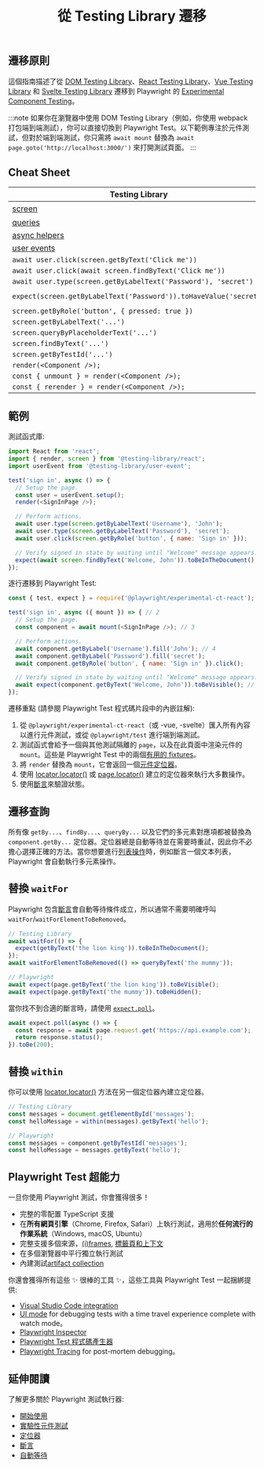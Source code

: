 ﻿---
id: testing-library
title: "從 Testing Library 遷移"
---

## 遷移原則

這個指南描述了從 [DOM Testing Library](https://testing-library.com/docs/dom-testing-library/intro/)、[React Testing Library](https://testing-library.com/docs/react-testing-library/intro/)、[Vue Testing Library](https://testing-library.com/docs/vue-testing-library/intro) 和 [Svelte Testing Library](https://testing-library.com/docs/svelte-testing-library/intro) 遷移到 Playwright 的 [Experimental Component Testing](./test-components)。

:::note
如果你在瀏覽器中使用 DOM Testing Library（例如，你使用 webpack 打包端到端測試），你可以直接切換到 Playwright Test。以下範例專注於元件測試，但對於端到端測試，你只需將 `await mount` 替換為 `await page.goto('http://localhost:3000/')` 來打開測試頁面。
:::

## Cheat Sheet

| Testing Library                                                                 | Playwright                                                             |
| ------------------------------------------------------------------------------- | ---------------------------------------------------------------------- |
| [screen](https://testing-library.com/docs/queries/about#screen)                 | [page](./api/class-page) 和 [component](./api/class-locator)          |
| [queries](https://testing-library.com/docs/queries/about)                       | [locators](./locators)                                                 |
| [async helpers](https://testing-library.com/docs/dom-testing-library/api-async) | [assertions](./test-assertions)                                        |
| [user events](https://testing-library.com/docs/user-event/intro)                | [actions](./api/class-locator)                                         |
| `await user.click(screen.getByText('Click me'))`                                | `await component.getByText('Click me').click()`                        |
| `await user.click(await screen.findByText('Click me'))`                         | `await component.getByText('Click me').click()`                        |
| `await user.type(screen.getByLabelText('Password'), 'secret')`                  | `await component.getByLabel('Password').fill('secret')`                |
| `expect(screen.getByLabelText('Password')).toHaveValue('secret')`               | `await expect(component.getByLabel('Password')).toHaveValue('secret')` |
| `screen.getByRole('button', { pressed: true })`                                 | `component.getByRole('button', { pressed: true })`                     |
| `screen.getByLabelText('...')`                                                  | `component.getByLabel('...')`                                          |
| `screen.queryByPlaceholderText('...')`                                          | `component.getByPlaceholder('...')`                                    |
| `screen.findByText('...')`                                                      | `component.getByText('...')`                                           |
| `screen.getByTestId('...')`                                                     | `component.getByTestId('...')`                                         |
| `render(<Component />);`                                                        | `mount(<Component />);`                                                |
| `const { unmount } = render(<Component />);`                                    | `const { unmount } = await mount(<Component />);`                      |
| `const { rerender } = render(<Component />);`                                   | `const { update } = await mount(<Component />);`                       |

## 範例

測試函式庫:

```js
import React from 'react';
import { render, screen } from '@testing-library/react';
import userEvent from '@testing-library/user-event';

test('sign in', async () => {
  // Setup the page.
  const user = userEvent.setup();
  render(<SignInPage />);

  // Perform actions.
  await user.type(screen.getByLabelText('Username'), 'John');
  await user.type(screen.getByLabelText('Password'), 'secret');
  await user.click(screen.getByRole('button', { name: 'Sign in' }));

  // Verify signed in state by waiting until "Welcome" message appears.
  expect(await screen.findByText('Welcome, John')).toBeInTheDocument();
});
```

逐行遷移到 Playwright Test:

```js
const { test, expect } = require('@playwright/experimental-ct-react'); // 1

test('sign in', async ({ mount }) => { // 2
  // Setup the page.
  const component = await mount(<SignInPage />); // 3

  // Perform actions.
  await component.getByLabel('Username').fill('John'); // 4
  await component.getByLabel('Password').fill('secret');
  await component.getByRole('button', { name: 'Sign in' }).click();

  // Verify signed in state by waiting until "Welcome" message appears.
  await expect(component.getByText('Welcome, John')).toBeVisible(); // 5
});
```

遷移重點 (請參閱 Playwright Test 程式碼片段中的內嵌註解):

1. 從 `@playwright/experimental-ct-react`（或 -vue, -svelte）匯入所有內容以進行元件測試，或從 `@playwright/test` 進行端到端測試。
1. 測試函式會給予一個與其他測試隔離的 `page`，以及在此頁面中渲染元件的 `mount`。這些是 Playwright Test 中的兩個[有用的 fixtures](./api/class-fixtures)。
1. 將 `render` 替換為 `mount`，它會返回一個[元件定位器](./locators)。
1. 使用 [locator.locator()](/api/class-locator.mdx#locator-locator) 或 [page.locator()](/api/class-page.mdx#page-locator) 建立的定位器來執行大多數操作。
1. 使用[斷言](./test-assertions)來驗證狀態。

## 遷移查詢

所有像 `getBy...`、`findBy...`、`queryBy...` 以及它們的多元素對應項都被替換為 `component.getBy...` 定位器。定位器總是自動等待並在需要時重試，因此你不必擔心選擇正確的方法。當你想要進行[列表操作](./locators#lists)時，例如斷言一個文本列表，Playwright 會自動執行多元素操作。

## 替換 `waitFor`

Playwright 包含[斷言](./test-assertions)會自動等待條件成立，所以通常不需要明確呼叫 `waitFor`/`waitForElementToBeRemoved`。

```js
// Testing Library
await waitFor(() => {
  expect(getByText('the lion king')).toBeInTheDocument();
});
await waitForElementToBeRemoved(() => queryByText('the mummy'));

// Playwright
await expect(page.getByText('the lion king')).toBeVisible();
await expect(page.getByText('the mummy')).toBeHidden();
```

當你找不到合適的斷言時，請使用 [`expect.poll`](./test-assertions#expectpoll)。

```js
await expect.poll(async () => {
  const response = await page.request.get('https://api.example.com');
  return response.status();
}).toBe(200);
```

## 替換 `within`

你可以使用 [locator.locator()](/api/class-locator.mdx#locator-locator) 方法在另一個定位器內建立定位器。

```js
// Testing Library
const messages = document.getElementById('messages');
const helloMessage = within(messages).getByText('hello');

// Playwright
const messages = component.getByTestId('messages');
const helloMessage = messages.getByText('hello');
```

## Playwright Test 超能力

一旦你使用 Playwright 測試，你會獲得很多！

- 完整的零配置 TypeScript 支援
- 在**所有網頁引擎**（Chrome, Firefox, Safari）上執行測試，適用於**任何流行的作業系統**（Windows, macOS, Ubuntu）
- 完整支援多個來源，[(i)frames](./api/class-frame), [標籤頁和上下文](./pages)
- 在多個瀏覽器中平行獨立執行測試
- 內建測試[artifact collection](./test-use-options.mdx#recording-options)

你還會獲得所有這些 ✨ 很棒的工具 ✨，這些工具與 Playwright Test 一起捆綁提供:

- [Visual Studio Code integration](./getting-started-vscode.mdx)
- [UI mode](./test-ui-mode.mdx) for debugging tests with a time travel experience complete with watch mode。
- [Playwright Inspector](./debug.mdx#playwright-inspector)
- [Playwright Test 程式碼產生器](./codegen-intro.mdx)
- [Playwright Tracing](./trace-viewer.mdx) for post-mortem debugging。

## 延伸閱讀

了解更多關於 Playwright 測試執行器:

- [開始使用](./intro)
- [實驗性元件測試](./test-components)
- [定位器](./locators.mdx)
- [斷言](./test-assertions)
- [自動等待](./actionability)




[Accessibility]: /api/class-accessibility.mdx "Accessibility"
[Android]: /api/class-android.mdx "Android"
[AndroidDevice]: /api/class-androiddevice.mdx "AndroidDevice"
[AndroidInput]: /api/class-androidinput.mdx "AndroidInput"
[AndroidSocket]: /api/class-androidsocket.mdx "AndroidSocket"
[AndroidWebView]: /api/class-androidwebview.mdx "AndroidWebView"
[APIRequest]: /api/class-apirequest.mdx "APIRequest"
[APIRequestContext]: /api/class-apirequestcontext.mdx "APIRequestContext"
[APIResponse]: /api/class-apiresponse.mdx "APIResponse"
[APIResponseAssertions]: /api/class-apiresponseassertions.mdx "APIResponseAssertions"
[Browser]: /api/class-browser.mdx "Browser"
[BrowserContext]: /api/class-browsercontext.mdx "BrowserContext"
[BrowserServer]: /api/class-browserserver.mdx "BrowserServer"
[BrowserType]: /api/class-browsertype.mdx "BrowserType"
[CDPSession]: /api/class-cdpsession.mdx "CDPSession"
[Clock]: /api/class-clock.mdx "Clock"
[ConsoleMessage]: /api/class-consolemessage.mdx "ConsoleMessage"
[Coverage]: /api/class-coverage.mdx "Coverage"
[Dialog]: /api/class-dialog.mdx "Dialog"
[Download]: /api/class-download.mdx "Download"
[Electron]: /api/class-electron.mdx "Electron"
[ElectronApplication]: /api/class-electronapplication.mdx "ElectronApplication"
[ElementHandle]: /api/class-elementhandle.mdx "ElementHandle"
[FileChooser]: /api/class-filechooser.mdx "FileChooser"
[Frame]: /api/class-frame.mdx "Frame"
[FrameLocator]: /api/class-framelocator.mdx "FrameLocator"
[GenericAssertions]: /api/class-genericassertions.mdx "GenericAssertions"
[JSHandle]: /api/class-jshandle.mdx "JSHandle"
[Keyboard]: /api/class-keyboard.mdx "Keyboard"
[Locator]: /api/class-locator.mdx "Locator"
[LocatorAssertions]: /api/class-locatorassertions.mdx "LocatorAssertions"
[Logger]: /api/class-logger.mdx "Logger"
[Mouse]: /api/class-mouse.mdx "Mouse"
[Page]: /api/class-page.mdx "Page"
[PageAssertions]: /api/class-pageassertions.mdx "PageAssertions"
[Playwright]: /api/class-playwright.mdx "Playwright"
[PlaywrightAssertions]: /api/class-playwrightassertions.mdx "PlaywrightAssertions"
[Request]: /api/class-request.mdx "Request"
[Response]: /api/class-response.mdx "Response"
[Route]: /api/class-route.mdx "Route"
[Selectors]: /api/class-selectors.mdx "Selectors"
[SnapshotAssertions]: /api/class-snapshotassertions.mdx "SnapshotAssertions"
[TimeoutError]: /api/class-timeouterror.mdx "TimeoutError"
[Touchscreen]: /api/class-touchscreen.mdx "Touchscreen"
[Tracing]: /api/class-tracing.mdx "Tracing"
[Video]: /api/class-video.mdx "Video"
[WebError]: /api/class-weberror.mdx "WebError"
[WebSocket]: /api/class-websocket.mdx "WebSocket"
[Worker]: /api/class-worker.mdx "Worker"
[Fixtures]: /api/class-fixtures.mdx "Fixtures"
[FullConfig]: /api/class-fullconfig.mdx "FullConfig"
[FullProject]: /api/class-fullproject.mdx "FullProject"
[Test]: /api/class-test.mdx "Test"
[TestConfig]: /api/class-testconfig.mdx "TestConfig"
[TestInfo]: /api/class-testinfo.mdx "TestInfo"
[TestInfoError]: /api/class-testinfoerror.mdx "TestInfoError"
[TestOptions]: /api/class-testoptions.mdx "TestOptions"
[TestProject]: /api/class-testproject.mdx "TestProject"
[WorkerInfo]: /api/class-workerinfo.mdx "WorkerInfo"
[Location]: /api/class-location.mdx "Location"
[Reporter]: /api/class-reporter.mdx "Reporter"
[Suite]: /api/class-suite.mdx "Suite"
[TestCase]: /api/class-testcase.mdx "TestCase"
[TestError]: /api/class-testerror.mdx "TestError"
[TestResult]: /api/class-testresult.mdx "TestResult"
[TestStep]: /api/class-teststep.mdx "TestStep"
[Element]: https://developer.mozilla.org/en-US/docs/Web/API/element "Element"
[EvaluationArgument]: /evaluating.mdx#evaluation-argument "EvaluationArgument"
[Promise]: https://developer.mozilla.org/en-US/docs/Web/JavaScript/Reference/Global_Objects/Promise "Promise"
[iterator]: https://developer.mozilla.org/en-US/docs/Web/JavaScript/Reference/Iteration_protocols "Iterator"
[origin]: https://developer.mozilla.org/en-US/docs/Glossary/Origin "Origin"
[selector]: https://developer.mozilla.org/en-US/docs/Web/CSS/CSS_Selectors "selector"
[Serializable]: https://developer.mozilla.org/en-US/docs/Web/JavaScript/Reference/Global_Objects/JSON/stringify#Description "Serializable"
[UIEvent.detail]: https://developer.mozilla.org/en-US/docs/Web/API/UIEvent/detail "UIEvent.detail"
[UnixTime]: https://en.wikipedia.org/wiki/Unix_time "Unix Time"
[xpath]: https://developer.mozilla.org/en-US/docs/Web/XPath "xpath"

[Array]: https://developer.mozilla.org/en-US/docs/Web/JavaScript/Reference/Global_Objects/Array "Array"
[boolean]: https://developer.mozilla.org/en-US/docs/Web/JavaScript/Data_structures#Boolean_type "Boolean"
[Buffer]: https://nodejs.org/api/buffer.html#buffer_class_buffer "Buffer"
[ChildProcess]: https://nodejs.org/api/child_process.html "ChildProcess"
[Error]: https://nodejs.org/api/errors.html#errors_class_error "Error"
[EventEmitter]: https://nodejs.org/api/events.html#events_class_eventemitter "EventEmitter"
[function]: https://developer.mozilla.org/en-US/docs/Web/JavaScript/Reference/Global_Objects/Function "Function"
[FormData]: https://developer.mozilla.org/en-US/docs/Web/API/FormData "FormData"
[Map]: https://developer.mozilla.org/en-US/docs/Web/JavaScript/Reference/Global_Objects/Map "Map"
[Metadata]: https://developer.mozilla.org/en-US/docs/Web/JavaScript/Reference/Global_Objects/Object "Object&lt;string, any&gt;"
[null]: https://developer.mozilla.org/en-US/docs/Web/JavaScript/Reference/Global_Objects/null "null"
[number]: https://developer.mozilla.org/en-US/docs/Web/JavaScript/Data_structures#Number_type "Number"
[Object]: https://developer.mozilla.org/en-US/docs/Web/JavaScript/Reference/Global_Objects/Object "Object"
[Promise]: https://developer.mozilla.org/en-US/docs/Web/JavaScript/Reference/Global_Objects/Promise "Promise"
[Readable]: https://nodejs.org/api/stream.html#stream_class_stream_readable "Readable"
[ReadStream]: https://nodejs.org/api/fs.html#class-fsreadstream "ReadStream"
[RegExp]: https://developer.mozilla.org/en-US/docs/Web/JavaScript/Reference/Global_Objects/RegExp "RegExp"
[string]: https://developer.mozilla.org/en-US/docs/Web/JavaScript/Data_structures#String_type "string"
[void]: https://developer.mozilla.org/en-US/docs/Web/JavaScript/Reference/Global_Objects/undefined "void"
[URL]: https://nodejs.org/api/url.html "URL"
[URLSearchParams]: https://developer.mozilla.org/en-US/docs/Web/API/URLSearchParams "URLSearchParams"

[all available image tags]: https://mcr.microsoft.com/en-us/product/playwright/about "all available image tags"
[Microsoft Artifact Registry]: https://mcr.microsoft.com/en-us/product/playwright/about "Microsoft Artifact Registry"
[Dockerfile.jammy]: https://github.com/microsoft/playwright/blob/main/utils/docker/Dockerfile.jammy "Dockerfile.jammy"
